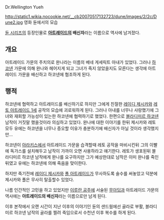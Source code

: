 Dr.Wellington Yueh

http://static1.wikia.nocookie.net/__cb20070517132723/dune/images/2/2c/Dune2.jpg
영화 듄에서의 모습

[[듄 시리즈]]의 등장인물로 '''[[아트레이드]]의 배신자'''라는 이름으로 역사에 남겨졌다.

== 개요 ==
아트레이드 가문의 주치의로 완나라는 이름의 베네 게세릭트 아내가 있었다.  그러나 [[하코넨]] 가문에 의해 완나와 헤어지게 되고 그녀가 죽지 않았을지도 모른다는 생각에 아트레이드 가문을 배신하고 하코넨에 협조하게 된다.

== 행적 ==
하코넨에 협력하고 아트레이드를 배신하기로 하지만 그에게 친절한 [[레이디 제시카]]와 [[레토 아트레이드 1세]] 공작의 모습에 괴로워하게 된다.  그러나 아내를 너무나 사랑했기에 그녀와 재회할 가능성이 있는한 하코넨에 협력하기로 했었다.  한편으로 [[블라디미르 하코넨]] 남작이 거짓말 했을것이라 의심하고 있었다.  완나에 대한 이야기를 한뒤 제시카와 레토 모두 유에는 하코넨을 너무나 증오할 이유가 충분하기에 배신자가 아닐 것이라 생각했지만...

하코넨이 [[아라키스]]에서 아트레이드 가문을 습격할때 레토 공작을 마비시킨뒤 그의 이빨에 독가스를 설치해두고 남작이 가까이 오면 사용하라고 얘기한다.  레토가 생포된뒤 블라디미르 하코넨 남작에게 완나를 요구하지만 그가 예상한대로 남작은 이미 완나를 죽인뒤였고 유에는 하코넨에 의해 죽음을 맞이한다.

하지만 죽기전에 [[레이디 제시카]]와 [[폴 아트레이드]]가 무사하도록 술수를 써놓았고 덕분에 제시카와 폴은 무사히 탈출할수 있었다.

나름 인간적인 고민을 하고 있었지만 [[이루란 공주]]에 서술된 [[무아딥]]과 아트레이드 가문의 역사에는 '''아트레이드의 배신자'''라는 이름으로만 남게 된다.

이후 본작에서 오랜 시간이 지난 이후의 이야기인 듄의 샌드웜에선 골라로 부활, 블라디미르 하코넨 남작의 골라를 찔려 죽임으로서 수천년 이후 복수를 하게 된다.

